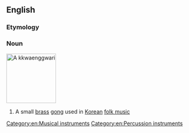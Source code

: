 ==English==

===Etymology===
{{etyl|ko|en}} {{m|ko|꽹과리}}

===Noun===
[[Image:Kkwaenggwari.jpg|thumb|right|130px|A ''kkwaenggwari'']]
{{wikipedia|Kkwaenggwari}}
{{en-noun|kkwaenggwari}}

# A small [[brass]] [[gong]] used in [[Korean]] [[folk music]]

[[Category:en:Musical instruments]]
[[Category:en:Percussion instruments]]